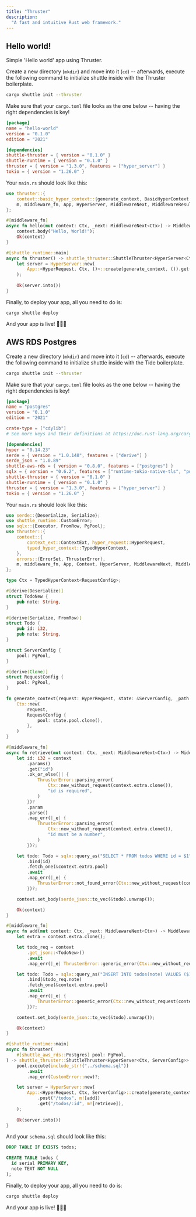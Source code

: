 ```yaml
---
title: "Thruster"
description:
  "A fast and intuitive Rust web framework."
---
```


## Hello world!

Simple 'Hello world' app using Thruster.

Create a new directory (`mkdir`) and move into it (`cd`) -- afterwards, execute
the following command to initialize shuttle inside with the Thruster boilerplate.

```bash
cargo shuttle init --thruster
```

Make sure that your `cargo.toml` file looks as the one below -- having the right
dependencies is key!

```toml Cargo.toml
[package]
name = "hello-world"
version = "0.1.0"
edition = "2021"

[dependencies]
shuttle-thruster = { version = "0.1.0" }
shuttle-runtime = { version = "0.1.0" }
thruster = { version = "1.3.0", features = ["hyper_server"] }
tokio = { version = "1.26.0" }
```

Your `main.rs` should look like this:

```rust main.rs
use thruster::{
    context::basic_hyper_context::{generate_context, BasicHyperContext as Ctx, HyperRequest},
    m, middleware_fn, App, HyperServer, MiddlewareNext, MiddlewareResult, ThrusterServer,
};

#[middleware_fn]
async fn hello(mut context: Ctx, _next: MiddlewareNext<Ctx>) -> MiddlewareResult<Ctx> {
    context.body("Hello, World!");
    Ok(context)
}

#[shuttle_runtime::main]
async fn thruster() -> shuttle_thruster::ShuttleThruster<HyperServer<Ctx, ()>> {
    let server = HyperServer::new(
        App::<HyperRequest, Ctx, ()>::create(generate_context, ()).get("/hello", m![hello]),
    );
    
    Ok(server.into())
}
```

Finally, to deploy your app, all you need to do is:

```
cargo shuttle deploy
```

And your app is live! 🎉🎉🎉

## AWS RDS Postgres

Create a new directory (`mkdir`) and move into it (`cd`) -- afterwards, execute
the following command to initialize shuttle inside with the Tide boilerplate.

```bash
cargo shuttle init --thruster
```

Make sure that your `cargo.toml` file looks as the one below -- having the right
dependencies is key!

```toml Cargo.toml
[package]
name = "postgres"
version = "0.1.0"
edition = "2021"

crate-type = ["cdylib"]
# See more keys and their definitions at https://doc.rust-lang.org/cargo/reference/manifest.html

[dependencies]
hyper = "0.14.23"
serde = { version = "1.0.148", features = ["derive"] }
serde_json = "1.0.89"
shuttle-aws-rds = { version = "0.8.0", features = ["postgres"] }
sqlx = { version = "0.6.2", features = ["runtime-tokio-native-tls", "postgres"] }
shuttle-thruster = { version = "0.1.0" }
shuttle-runtime = { version = "0.1.0" }
thruster = { version = "1.3.0", features = ["hyper_server"] }
tokio = { version = "1.26.0" }
```

Your `main.rs` should look like this:

```rust main.rs
use serde::{Deserialize, Serialize};
use shuttle_runtime::CustomError;
use sqlx::{Executor, FromRow, PgPool};
use thruster::{
    context::{
        context_ext::ContextExt, hyper_request::HyperRequest,
        typed_hyper_context::TypedHyperContext,
    },
    errors::{ErrorSet, ThrusterError},
    m, middleware_fn, App, Context, HyperServer, MiddlewareNext, MiddlewareResult, ThrusterServer,
};

type Ctx = TypedHyperContext<RequestConfig>;

#[derive(Deserialize)]
struct TodoNew {
    pub note: String,
}

#[derive(Serialize, FromRow)]
struct Todo {
    pub id: i32,
    pub note: String,
}

struct ServerConfig {
    pool: PgPool,
}

#[derive(Clone)]
struct RequestConfig {
    pool: PgPool,
}

fn generate_context(request: HyperRequest, state: &ServerConfig, _path: &str) -> Ctx {
    Ctx::new(
        request,
        RequestConfig {
            pool: state.pool.clone(),
        },
    )
}

#[middleware_fn]
async fn retrieve(mut context: Ctx, _next: MiddlewareNext<Ctx>) -> MiddlewareResult<Ctx> {
    let id: i32 = context
        .params()
        .get("id")
        .ok_or_else(|| {
            ThrusterError::parsing_error(
                Ctx::new_without_request(context.extra.clone()),
                "id is required",
            )
        })?
        .param
        .parse()
        .map_err(|_e| {
            ThrusterError::parsing_error(
                Ctx::new_without_request(context.extra.clone()),
                "id must be a number",
            )
        })?;

    let todo: Todo = sqlx::query_as("SELECT * FROM todos WHERE id = $1")
        .bind(id)
        .fetch_one(&context.extra.pool)
        .await
        .map_err(|_e| {
            ThrusterError::not_found_error(Ctx::new_without_request(context.extra.clone()))
        })?;

    context.set_body(serde_json::to_vec(&todo).unwrap());

    Ok(context)
}

#[middleware_fn]
async fn add(mut context: Ctx, _next: MiddlewareNext<Ctx>) -> MiddlewareResult<Ctx> {
    let extra = context.extra.clone();

    let todo_req = context
        .get_json::<TodoNew>()
        .await
        .map_err(|_e| ThrusterError::generic_error(Ctx::new_without_request(extra)))?;

    let todo: Todo = sqlx::query_as("INSERT INTO todos(note) VALUES ($1) RETURNING id, note")
        .bind(&todo_req.note)
        .fetch_one(&context.extra.pool)
        .await
        .map_err(|_e| {
            ThrusterError::generic_error(Ctx::new_without_request(context.extra.clone()))
        })?;

    context.set_body(serde_json::to_vec(&todo).unwrap());

    Ok(context)
}

#[shuttle_runtime::main]
async fn thruster(
    #[shuttle_aws_rds::Postgres] pool: PgPool,
) -> shuttle_thruster::ShuttleThruster<HyperServer<Ctx, ServerConfig>> {
    pool.execute(include_str!("../schema.sql"))
        .await
        .map_err(CustomError::new)?;

    let server = HyperServer::new(
        App::<HyperRequest, Ctx, ServerConfig>::create(generate_context, ServerConfig { pool })
            .post("/todos", m![add])
            .get("/todos/:id", m![retrieve]),
    );
    
    Ok(server.into())
}
```

And your `schema.sql` should look like this:

```sql schema.sql
DROP TABLE IF EXISTS todos;

CREATE TABLE todos (
  id serial PRIMARY KEY,
  note TEXT NOT NULL
);
```

Finally, to deploy your app, all you need to do is:

```bash
cargo shuttle deploy
```

And your app is live! 🎉🎉🎉
